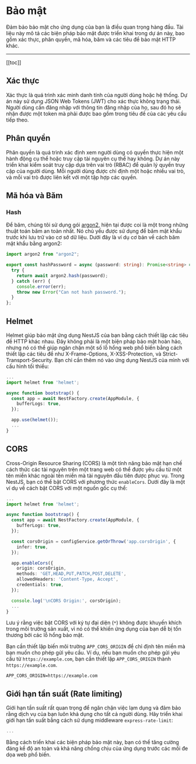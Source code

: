 # Bảo mật

Đảm bảo bảo mật cho ứng dụng của bạn là điều quan trọng hàng đầu. Tài liệu này mô tả các biện pháp bảo mật được triển khai trong dự án này, bao gồm xác thực, phân quyền, mã hóa, băm và các tiêu đề bảo mật HTTP khác.

---

[[toc]]

## Xác thực

Xác thực là quá trình xác minh danh tính của người dùng hoặc hệ thống. Dự án này sử dụng JSON Web Tokens (JWT) cho xác thực không trạng thái. Người dùng cần đăng nhập với thông tin đăng nhập của họ, sau đó họ sẽ nhận được một token mà phải được bao gồm trong tiêu đề của các yêu cầu tiếp theo.

## Phân quyền

Phân quyền là quá trình xác định xem người dùng có quyền thực hiện một hành động cụ thể hoặc truy cập tài nguyên cụ thể hay không. Dự án này triển khai kiểm soát truy cập dựa trên vai trò (RBAC) để quản lý quyền truy cập của người dùng. Mỗi người dùng được chỉ định một hoặc nhiều vai trò, và mỗi vai trò được liên kết với một tập hợp các quyền.

## Mã hóa và Băm

### Hash

Để băm, chúng tôi sử dụng gói [argon2](https://www.npmjs.com/package/argon2), hiện tại được coi là một trong những thuật toán băm an toàn nhất. Nó chủ yếu được sử dụng để băm mật khẩu trước khi lưu trữ vào cơ sở dữ liệu. Dưới đây là ví dụ cơ bản về cách băm mật khẩu bằng argon2:

```ts filename="src/utils/password.util.ts" copy
import argon2 from "argon2";

export const hashPassword = async (password: string): Promise<string> => {
  try {
    return await argon2.hash(password);
  } catch (err) {
    console.error(err);
    throw new Error("Can not hash password.");
  }
};
```

## Helmet

Helmet giúp bảo mật ứng dụng NestJS của bạn bằng cách thiết lập các tiêu đề HTTP khác nhau. Đây không phải là một biện pháp bảo mật hoàn hảo, nhưng nó có thể giúp ngăn chặn một số lỗ hổng web phổ biến bằng cách thiết lập các tiêu đề như X-Frame-Options, X-XSS-Protection, và Strict-Transport-Security. Bạn chỉ cần thêm nó vào ứng dụng NestJS của mình với cấu hình tối thiểu:

```ts filename="src/main.ts" copy
...
import helmet from 'helmet';

async function bootstrap() {
  const app = await NestFactory.create(AppModule, {
    bufferLogs: true,
  });

  app.use(helmet());
  ...
}
```

## CORS

Cross-Origin Resource Sharing (CORS) là một tính năng bảo mật hạn chế cách thức các tài nguyên trên một trang web có thể được yêu cầu từ một tên miền khác ngoài tên miền mà tài nguyên đầu tiên được phục vụ. Trong NestJS, bạn có thể bật CORS với phương thức `enableCors`. Dưới đây là một ví dụ về cách bật CORS với một nguồn gốc cụ thể:

```ts filename="src/main.ts" copy
...
import helmet from 'helmet';

async function bootstrap() {
  const app = await NestFactory.create(AppModule, {
    bufferLogs: true,
  });

  const corsOrigin = configService.getOrThrow('app.corsOrigin', {
    infer: true,
  });

  app.enableCors({
    origin: corsOrigin,
    methods: 'GET,HEAD,PUT,PATCH,POST,DELETE',
    allowedHeaders: 'Content-Type, Accept',
    credentials: true,
  });

  console.log('\nCORS Origin:', corsOrigin);
  ...
}
```

Lưu ý rằng việc bật CORS với ký tự đại diện (`*`) không được khuyến khích trong môi trường sản xuất, vì nó có thể khiến ứng dụng của bạn dễ bị tổn thương bởi các lỗ hổng bảo mật.

Bạn cần thiết lập biến môi trường `APP_CORS_ORIGIN` để chỉ định tên miền mà bạn muốn cho phép gửi yêu cầu. Ví dụ, nếu bạn muốn cho phép gửi yêu cầu từ `https://example.com`, bạn cần thiết lập `APP_CORS_ORIGIN` thành `https://example.com`.

```env copy
APP_CORS_ORIGIN=https://example.com
```

## Giới hạn tần suất (Rate limiting)

Giới hạn tần suất rất quan trọng để ngăn chặn việc lạm dụng và đảm bảo rằng dịch vụ của bạn luôn khả dụng cho tất cả người dùng. Hãy triển khai giới hạn tần suất bằng cách sử dụng middleware `express-rate-limit`:

```ts filename="src/main.ts" copy
...
```

Bằng cách triển khai các biện pháp bảo mật này, bạn có thể tăng cường đáng kể độ an toàn và khả năng chống chịu của ứng dụng trước các mối đe dọa web phổ biến.
